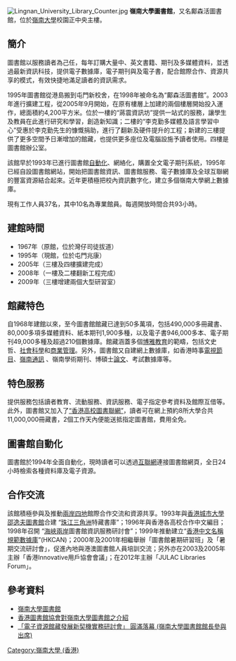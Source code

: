 [[File:Lingnan_University_Library_Counter.jpg|thumb]]
'''嶺南大學圖書館'''，又名鄺森活圖書館，位於[[嶺南大學_(香港)|嶺南大學]]校園正中央主樓。

==簡介==
圖書館以服務讀者為己任，每年訂購大量中、英文書籍、期刊及多媒體資料，並透過最新資訊科技，提供電子數據庫，電子期刊與及電子書，配合館際合作、資源共享的模式，有效快捷地滿足讀者的資訊需求。

1995年圖書館從港島搬到屯門新校舍，在1998年被命名為“鄺森活圖書館”。2003年進行擴建工程，從2005年9月開始，在原有樓層上加建的兩個樓層開始投入運作，總面積約4,200平方米。位於一樓的“蔣震資訊坊”提供一站式的服務，讓學生及教員在此進行研究和學習，創造新知識；二樓的“李克勤多媒體及語言學習中心”受惠於李克勤先生的慷慨捐助，進行了翻新及硬件提升的工程；新建的三樓提供了更多空間予日漸增加的館藏，也提供更多座位及電腦設施予讀者使用。四樓是圖書館辦公室。

該館早於1993年已進行圖書館[[自動化|自動化]]、網絡化，購置全文電子期刊系統，1995年已經自設圖書館網站，開始把圖書館資訊、圖書館服務、電子數據庫及全球互聯網的豐富資源結合起來。近年更積極把校內資訊數字化，建立多個嶺南大學網上數據庫。

現有工作人員37名，其中10名為專業館員。每週開放時間合共93小時。

==建館時間==
*1967年（原館，位於灣仔司徒拔道）
*1995年（現館，位於屯門兆康）
*2005年（三樓及四樓擴建完成）
*2008年（一樓及二樓翻新工程完成）
*2009年（三樓增建兩個大型研習室）

==館藏特色==
自1968年建館以來，至今圖書館館藏已達到50多萬項，包括490,000多冊藏書、80,000多項多媒體資料、紙本期刊1,900多種，以及電子書946,000多本、電子期刊49,000多種及超過210個數據庫。館藏涵蓋多個[[博雅教育|博雅教育]]的範疇，包括文史哲、[[社會科學|社會科學]]和[[工商管理|商業管理]]。另外，圖書館又自建網上數據庫，如香港時事[[電視節目|電視節目]]、[http://www.library.ln.edu.hk/find/lingnan-newsletter 嶺南通訊] {{Wayback|url=http://www.library.ln.edu.hk/find/lingnan-newsletter |date=20170827204654 }}、嶺南學術期刊、博碩士[[論文|論文]]、考試數據庫等。

==特色服務==
提供服務包括讀者教育、流動服務、資訊服務、電子指定參考資料及館際互借等。此外，圖書館又加入了[https://web.archive.org/web/20120802103731/http://hkall.hku.hk/ “香港高校圖書聯網”]，讀者可在網上預約8所大學合共11,000,000冊藏書，2個工作天內便能送抵指定圖書館，費用全免。

==圖書館自動化==
圖書館於1994年全面自動化，現時讀者可以透過[[互聯網|互聯網]]連接圖書館網頁，全日24小時檢索各種資料庫及電子資源。

==合作交流==
該館積極參與及推動[[兩岸四地|兩岸四地]]館際合作交流和資源共享。1993年與[[香港城市大學#邵逸夫圖書館|香港城市大學邵逸夫圖書館]]合建 “[[珠江三角洲|珠江三角洲]]特藏書庫”；1996年與香港各高校合作中文編目；1998年召開 “[[海峽兩岸|海峽兩岸]]圖書館資訊服務研討會”；1999年推動建立“[[香港中文名稱規範數據庫|香港中文名稱規範數據庫]]”(HKCAN)；2000年及2001年相繼舉辦「圖書館暑期研習班」及「暑期交流研討會」，促進內地與港澳圖書館人員培訓交流；另外亦在2003及2005年主辦「香港Innovative用戶協會會議」；在2012年主辦「JULAC Libraries Forum」。

==參考資料==
*[http://www.library.ln.edu.hk 嶺南大學圖書館] {{Wayback|url=http://www.library.ln.edu.hk/ |date=20210117073303 }}
*[http://dir.hkla.org/Library.php?3679 香港圖書館協會對嶺南大學圖書館之介紹] {{Wayback|url=http://dir.hkla.org/Library.php?3679 |date=20160304113043 }}
*[http://www.myaena.net/newspaper.php?nn_id=80&news_id=8388 「電子資源館藏發展新契機實務研討會」 圓滿落幕 (嶺南大學圖書館館長參與出席)] {{Wayback|url=http://www.myaena.net/newspaper.php?nn_id=80&news_id=8388 |date=20160304141924 }}

[[Category:嶺南大學_(香港)|Category:嶺南大學 (香港)]]